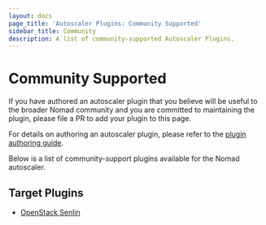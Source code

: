 ```yaml
---
layout: docs
page_title: 'Autoscaler Plugins: Community Supported'
sidebar_title: Community
description: A list of community-supported Autoscaler Plugins.
---
```


# Community Supported

If you have authored an autoscaler plugin that you believe will be useful to the
broader Nomad community and you are committed to maintaining the plugin, please
file a PR to add your plugin to this page.

For details on authoring an autoscaler plugin, please refer to the [plugin
authoring guide][plugin_guide].

Below is a list of community-support plugins available for the Nomad autoscaler.

## Target Plugins

- [OpenStack Senlin][senlin]

[plugin_guide]: /docs/autoscaling/internals/plugins
[senlin]: https://github.com/dkt26111/nomad-senlin-autoscaler
